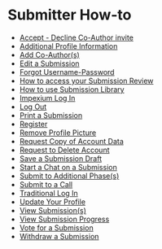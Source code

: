 # Submitter How-to

- [Accept - Decline Co-Author invite](Submitter-Howto/Accept_-_Decline_Co-Author_invite.mdx)
- [Additional Profile Information](Submitter-Howto/Additional_Profile_Information.mdx)
- [Add Co-Author(s)](Submitter-Howto/Add_Co-Author(s).mdx)
- [Edit a Submission](Submitter-Howto/Edit_a_Submission.mdx)
- [Forgot Username-Password](Submitter-Howto/Forgot_Username-Password.mdx)
- [How to access your Submission Review](Submitter-Howto/How_to_access_your_Submission_Review.mdx)
- [How to use Submission Library](Submitter-Howto/How_to_use_Submission_Library.mdx)
- [Impexium Log In](Submitter-Howto/Impexium_Log_In.mdx)
- [Log Out](Submitter-Howto/Log_Out.mdx)
- [Print a Submission](Submitter-Howto/Print_a_Submission.mdx)
- [Register](Submitter-Howto/Register.mdx)
- [Remove Profile Picture](Submitter-Howto/Remove_Profile_Picture.mdx)
- [Request Copy of Account Data](Submitter-Howto/Request_Copy_of_Account_Data.mdx)
- [Request to Delete Account](Submitter-Howto/Request_to_Delete_Account.mdx)
- [Save a Submission Draft](Submitter-Howto/Save_a_Submission_Draft.mdx)
- [Start a Chat on a Submission](Submitter-Howto/Start_a_Chat_on_a_Submission.mdx)
- [Submit to Additional Phase(s)](Submitter-Howto/Submit_to_Additional_Phase(s).mdx)
- [Submit to a Call](Submitter-Howto/Submit_to_a_Call.mdx)
- [Traditional Log In](Submitter-Howto/Traditional_Log_In.mdx)
- [Update Your Profile](Submitter-Howto/Update_Your_Profile.mdx)
- [View Submission(s)](Submitter-Howto/View_Submission(s).mdx)
- [View Submission Progress](Submitter-Howto/View_Submission_Progress.mdx)
- [Vote for a Submission](Submitter-Howto/Vote_for_a_Submission.mdx)
- [Withdraw a Submission](Submitter-Howto/Withdraw_a_Submission.mdx)